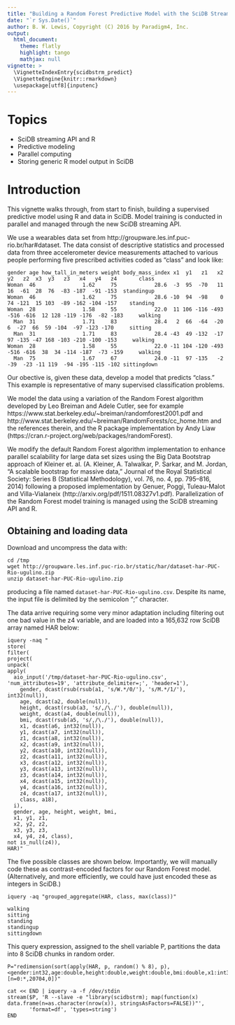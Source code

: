 ```yaml
---
title: "Building a Random Forest Predictive Model with the SciDB Streaming Interface and R"
date: "`r Sys.Date()`"
author: B. W. Lewis, Copyright (C) 2016 by Paradigm4, Inc.
output:
  html_document:
    theme: flatly
    highlight: tango
    mathjax: null
vignette: >
  \VignetteIndexEntry{scidbstrm_predict}
  \VignetteEngine{knitr::rmarkdown}
  \usepackage[utf8]{inputenc}
---
```


# Topics

- SciDB streaming API and R
- Predictive modeling
- Parallel computing
- Storing generic R model output in SciDB

# Introduction

This vignette walks through, from start to finish, building a supervised
predictive model using R and data in SciDB. Model training is conducted in
parallel and managed through the new SciDB streaming API.


We use a wearables data set from
http://groupware.les.inf.puc-rio.br/har#dataset.  The data consist of
descriptive statistics and processed data from three accelerometer device
measurements attached to various people performing five prescribed activities
coded as "class" and look like:
```
gender age how_tall_in_meters weight body_mass_index x1  y1   z1   x2   y2   z2  x3  y3   z3   x4   y4   z4       class
Woman  46               1.62     75            28.6  -3  95  -70   11   16  -61  28  76  -83 -187  -91 -153  standingup
Woman  46               1.62     75            28.6 -10  94  -98    0   74 -121  15 103  -89 -162 -104 -157    standing
Woman  28               1.58     55            22.0  11 106 -116 -493 -516 -616  12 128 -119 -176  -82 -183     walking
  Man  31               1.71     83            28.4   2  66  -64  -20    6  -27  66  59 -104  -97 -123 -170     sitting
  Man  31               1.71     83            28.4 -43  49 -132  -17   97 -135 -47 168 -103 -210 -100 -153     walking
Woman  28               1.58     55            22.0 -11 104 -120 -493 -516 -616  38  34 -114 -187  -73 -159     walking
  Man  75               1.67     67            24.0 -11  97 -135   -2  -39  -23 -11 119  -94 -195 -115 -102 sittingdown
```
Our obective is, given these data, develop a model that predicts "class." This
example is representative of many supervised classification
problems.

We model the data using a variation of the Random Forest algorithm developed
by Leo Breiman and Adele Cutler, see for example
https://www.stat.berkeley.edu/~breiman/randomforest2001.pdf
and http://www.stat.berkeley.edu/~breiman/RandomForests/cc_home.htm
and the references therein, and the R package implementation by Andy
Liaw (https://cran.r-project.org/web/packages/randomForest).

We modify the default Random Forest algorithm implementation to enhance
parallel scalability for large data set sizes using the Big Data Bootstrap
approach  of Kleiner et. al.  (A. Kleiner, A. Talwalkar, P. Sarkar, and M.
Jordan, “A scalable bootstrap for massive data,” Journal of the Royal
Statistical Society: Series B (Statistical Methodology), vol. 76, no. 4, pp.
795–816, 2014) following a proposed implementation by Genuer, Poggi,
Tuleau-Malot and Villa-Vialaneix (http://arxiv.org/pdf/1511.08327v1.pdf).
Parallelization of the Random Forest model training is managed using the SciDB
streaming API and R.

## Obtaining and loading data

Download and uncompress the data with:
```
cd /tmp
wget http://groupware.les.inf.puc-rio.br/static/har/dataset-har-PUC-Rio-ugulino.zip
unzip dataset-har-PUC-Rio-ugulino.zip
```
producing a file named `dataset-har-PUC-Rio-ugulino.csv`. Despite its name, the
input file is delimited by the semicolon ";" character.

The data arrive requiring some very minor adaptation including filtering out one
bad value in the z4 variable, and are loaded into a 165,632 row SciDB array named HAR below:
```
iquery -naq "
store(
filter(
project(
unpack(
apply(
  aio_input('/tmp/dataset-har-PUC-Rio-ugulino.csv', 'num_attributes=19', 'attribute_delimiter=;', 'header=1'),
    gender, dcast(rsub(rsub(a1, 's/W.*/0/'), 's/M.*/1/'), int32(null)),
    age, dcast(a2, double(null)),
    height, dcast(rsub(a3, 's/,/\./'), double(null)),
    weight, dcast(a4, double(null)),
    bmi, dcast(rsub(a5, 's/,/\./'), double(null)),
    x1, dcast(a6, int32(null)),
    y1, dcast(a7, int32(null)),
    z1, dcast(a8, int32(null)),
    x2, dcast(a9, int32(null)),
    y2, dcast(a10, int32(null)),
    z2, dcast(a11, int32(null)),
    x3, dcast(a12, int32(null)),
    y3, dcast(a13, int32(null)),
    z3, dcast(a14, int32(null)),
    x4, dcast(a15, int32(null)),
    y4, dcast(a16, int32(null)),
    z4, dcast(a17, int32(null)),
    class, a18),
  i),
  gender, age, height, weight, bmi,
  x1, y1, z1,
  x2, y2, z2,
  x3, y3, z3,
  x4, y4, z4, class),
not is_null(z4)),
HAR)"
``` 

The five possible classes are shown below. Importantly, we will manually code
these as contrast-encoded factors for our Random Forest model. (Alternatively,
and more efficiently, we could have just encoded these as integers in SciDB.)
```
iquery -aq "grouped_aggregate(HAR, class, max(class))"
```
```
walking
sitting
standing
standingup
sittingdown
```

This query expression, assigned to the shell variable P, partitions the data
into 8 SciDB chunks in random order.
```
P="redimension(sort(apply(HAR, p, random() % 8), p), <gender:int32,age:double,height:double,weight:double,bmi:double,x1:int32,y1:int32,z1:int32,x2:int32,y2:int32,z2:int32,x3:int32,y3:int32,z3:int32,x4:int32,y4:int32,z4:int32,class:string> [n=0:*,20704,0])"

cat << END | iquery -a -f /dev/stdin
stream($P, 'R --slave -e "library(scidbstrm); map(function(x) data.frame(n=as.character(nrow(x)), stringsAsFactors=FALSE))"',
       'format=df', 'types=string')
END
```







